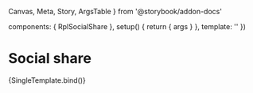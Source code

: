   Canvas,
  Meta,
  Story,
  ArgsTable
} from '@storybook/addon-docs'

  components: { RplSocialShare },
  setup() {
    return { args }
  },
  template: '<RplSocialShare v-bind="args" />'
})

<Meta title='Core/Navigation/Social share' component={RplSocialShare} />

# Social share

<ArgsTable of={RplSocialShare} />

<Canvas>
  <Story
    name='Social share'
    play={a11yStoryCheck}
    args={{
      networks: ['Facebook', 'Twitter', 'LinkedIn'],
      page: {
        title: 'Sample page title',
        url: 'https://sample.page.link'
      }
    }}
  >
    {SingleTemplate.bind()}
  </Story>
</Canvas>
